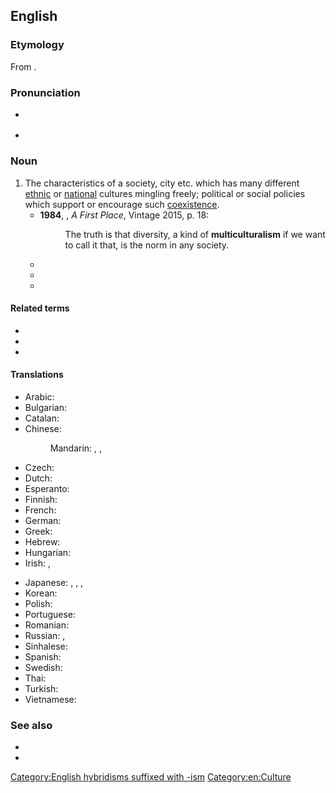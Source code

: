 ==English==
{{was wotd|2011|April|24}}
{{wikipedia}}

===Etymology===
From {{af|en|multicultural|-ism}}.

===Pronunciation===
* {{a|UK}} {{IPA|/ˌmʌltɪˈkʌltʃəɹəˌlɪz(ə)m/|lang=en}}
* {{audio|en-au-multiculturalism.ogg|Audio (AU)|lang=en}}

===Noun===
{{en-noun|~}}

# The characteristics of a society, city etc. which has many different [[ethnic]] or [[national]] cultures mingling freely; political or social policies which support or encourage such [[coexistence]]. {{defdate|from 20th c.}}
#*'''1984''', {{w|David Malouf}}, ''A First Place'', Vintage 2015, p. 18:
#*:The truth is that diversity, a kind of '''multiculturalism''' if we want to call it that, is the norm in any society.
#* {{quote-journal|lang=en|date=8 April 1991|author=Barbara Ehrenreich|magazine=Time|passage=Something had to replace the threat of communism, and at last a workable substitute is at hand. "'''Multiculturalism'''," as the new menace is known, has been denounced in the media recently as the new McCarthyism, the new fundamentalism, even the new totalitarianism -- take your choice.|title=Essay: Teach Diversity -- with a Smile}}
#* {{quote-journal|lang=en|date=3 August 2005|author=David Davis MP|work=Daily Telegraph|passage=Britain has pursued a policy of '''multiculturalism''' - allowing people of different cultures to settle without expecting them to integrate into society.}}
#* {{quote-journal|lang=en|date=7 April 2011|title=On a mat and a prayer|magazine=The Economist|passage=Earlier this year he said '''multiculturalism''' had “failed”, that immigrants needed to “melt” into French society, and that “we do not want ostentatious prayers in the street in France.”}}

====Related terms====
* {{l|en|multicultural}}
* {{l|en|multiculturally}}
* {{l|en|multicultured}}

====Translations====
{{trans-top|societal idea}}
* Arabic: {{t|ar|اَلتَّعَدُّدِيَّة اَلثَّقَافِيَّة|f|tr=at-taʿaddudiyya ṯ-ṯaqāfiyya}}
* Bulgarian: {{t|bg|мултикултурализъм|m|tr=mùltikulturalízǎm}}
* Catalan: {{t+|ca|multiculturalisme|m}}
* Chinese:
*: Mandarin: {{t|cmn|多元文化|tr=duōyuán wénhuà|sc=Hani}}, {{t|cmn|多元文化主義}}, {{t|cmn|多元文化主义|tr=duōyuánwénhuàzhǔyì}}
* Czech: {{t|cs|multikulturalismus|m}}
* Dutch: {{t|nl|multiculturalisme|n}}
* Esperanto: {{t|eo|multkulturismo}}
* Finnish: {{t+|fi|monikulttuurisuus}}
* French: {{t+|fr|multiculturalisme|m}}
* German: {{t+|de|Multikulturalismus|m}}
* Greek: {{t+|el|πολυπολιτισμικότητα|f}}
* Hebrew: {{t|he|רב-תרבותיות}}
* Hungarian: {{t|hu|multikulturalizmus}}
* Irish: {{t|ga|ilchultúrachas|m}}, {{t|ga|ilchultúrthacht|f}}
{{trans-mid}}
* Japanese: {{t|ja|多元文化論|tr=たげんぶんかろん, tagen-bunka-ron}}, {{t|ja|多文化|tr=たぶんか, ta-bunka}}, {{t+|ja|多文化主義|tr=たぶんかしゅぎ, tabunkashugi}}, {{t|ja|マルチカルチュラリズム|tr=maruchikaruchurarizumu}}
* Korean: {{t|ko|다문화주의}}
* Polish: {{t+|pl|wielokulturowość|f}}
* Portuguese: {{t|pt|multiculturalismo|m}}
* Romanian: {{t|ro|multiculturalism}}
* Russian: {{t+|ru|многокульту́рность|f}}, {{t+|ru|мультикультурали́зм|m}}
* Sinhalese: {{t-needed|si}}
* Spanish: {{t|es|multiculturalismo|m}}
* Swedish: {{t|sv|multikulturalism|c}}
* Thai: {{t-needed|th}}
* Turkish: {{t-needed|tr}}
* Vietnamese: {{t|vi|chủ nghĩa đa văn hóa}}
{{trans-bottom}}

===See also===
* {{l|en|cosmopolitan}}
* {{l|en|culturism}}

[[Category:English hybridisms suffixed with -ism]]
[[Category:en:Culture]]